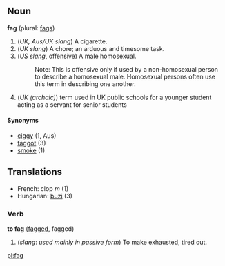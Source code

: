 ==Noun==
'''fag''' (plural: [[fags]])

# (''UK, Aus/UK slang'') A cigarette.
# (''UK slang'') A chore; an arduous and timesome task.
# (''US slang'', offensive) A male homosexual.
#:Note: This is offensive only if used by a non-homosexual person to describe a homosexual male. Homosexual persons often use this term in describing one another.
# (''UK (archaic)'') term used in UK public schools for a younger student acting as a servant for senior students

====Synonyms====
*[[ciggy]] (1, Aus)
*[[faggot]] (3)
*[[smoke]] (1)
==Translations==
*French: clop ''m'' (1)
*Hungarian: [[buzi]] (3)

===Verb===
'''to fag''' ([[fagged]], fagged)

# (''slang'': ''used mainly in passive form'') To make exhausted, tired out.

[[pl:fag]]